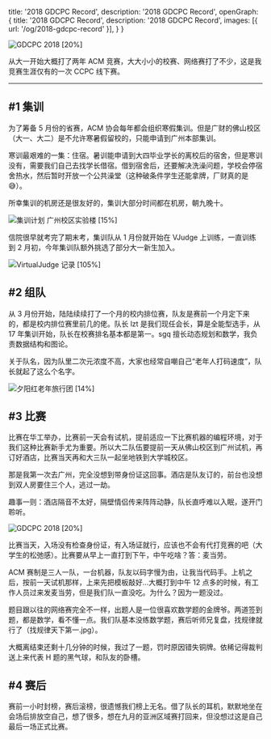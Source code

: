   title: '2018 GDCPC Record',
  description: '2018 GDCPC Record',
  openGraph: {
    title: '2018 GDCPC Record',
    description: '2018 GDCPC Record',
    images: [{ url: '/og/2018-gdcpc-record' }],
  }
}

![GDCPC 2018 [20%]](/images/2018-gdcpc-record/2018-05-05.jpg)

从大一开始大概打了两年 ACM 竞赛，大大小小的校赛、网络赛打了不少，这是我竞赛生涯仅有的一次 CCPC 线下赛。

---

## \#1 集训

为了筹备 5 月份的省赛，ACM 协会每年都会组织寒假集训。但是广财的佛山校区（大一、大二）是不允许寒暑假留校的，只能申请到广州本部集训。

寒训最艰难的一集：住宿。暑训能申请到大四毕业学长的离校后的宿舍，但是寒训没有，需要我们自己去找学长借宿。借到宿舍后，还要解决洗澡问题，学校会停宿舍热水，然后暂时开放一个公共澡堂（这种破条件学生还能拿牌，厂财真的是😅）。

所幸集训的机房还是很友好的，集训大部分时间都在机房，朝九晚十。

![集训计划 广州校区实验楼 [15%]](/images/2018-gdcpc-record/2018-02-07.jpg)

信院很早就考完了期末考，集训队从 1 月份就开始在 VJudge 上训练，一直训练到 2 月初，今年集训队额外挑选了部分大一新生加入。

![VirtualJudge 记录 [105%]](/images/2018-gdcpc-record/vjudge-record.png)

## \#2 组队

从 3 月份开始，陆陆续续打了一个月的校内排位赛，队友是赛前一个月定下来的，都是校内排位赛里前几的佬。队长 lzt 是我们现任会长，算是全能型选手，从 17 年集训开始，队长在校赛排名基本都是第一。sgq 擅长动态规划和数学，我负责数据结构和图论。

关于队名，因为队里二次元浓度不高，大家也经常自嘲自己“老年人打码速度”，队长就起了这么个名字。

![夕阳红老年旅行团 [14%]](/images/2018-gdcpc-record/2018-05-04.jpg)

## \#3 比赛

比赛在华工举办，比赛前一天会有试机，提前适应一下比赛机器的编程环境，对于我们这种比赛新手尤为重要。所以大二队伍要提前一天从佛山校区到广州试机，再订好酒店，比赛当天再和大三队一起坐地铁到大学城校区。

那是我第一次去广州，完全没想到带身份证这回事。酒店是队友订的，前台也没想到双人房要住三个人，逃过一劫。

趣事一则：酒店隔音不太好，隔壁情侣传来阵阵动静，队长直呼难以入眠，遂开门聆听。

![GDCPC 2018 [20%]](/images/2018-gdcpc-record/2018-05-05.jpg)

比赛当天，入场没有检查身份证，有入场证就行，应该也不会有代打竞赛的吧（大学生的松弛感）。比赛要从早上一直打到下午，中午吃啥？答：麦当劳。

ACM 赛制是三人一队，一台机器，队友以码字慢为由，让我当代码手。上机之后，按前一天试机那样，上来先把模板敲好...大概打到中午 12 点多的时候，有工作人员过来发麦当劳，但是我们队一直没吃。为什么？因为一题没过。

题目跟以往的网络赛完全不一样，出题人是一位很喜欢数学题的金牌爷。两道签到题，都是数学，看不懂一点。我们队基本没练数学题，赛后听师兄复盘，找规律就行了（找规律天下第一.jpg）。

大概离结束还剩十几分钟的时候，我过了一题，罚时原因错失铜牌。依稀记得裁判送上来代表 H 题的黑气球，和队友的卧槽。

## \#4 赛后

赛前一小时封榜，赛后滚榜，很遗憾我们榜上无名。借了队长的耳机，默默地坐在会场后排放空自己，想了很多，想在九月的亚洲区域赛打回来，但没想过这是自己最后一场正式比赛。